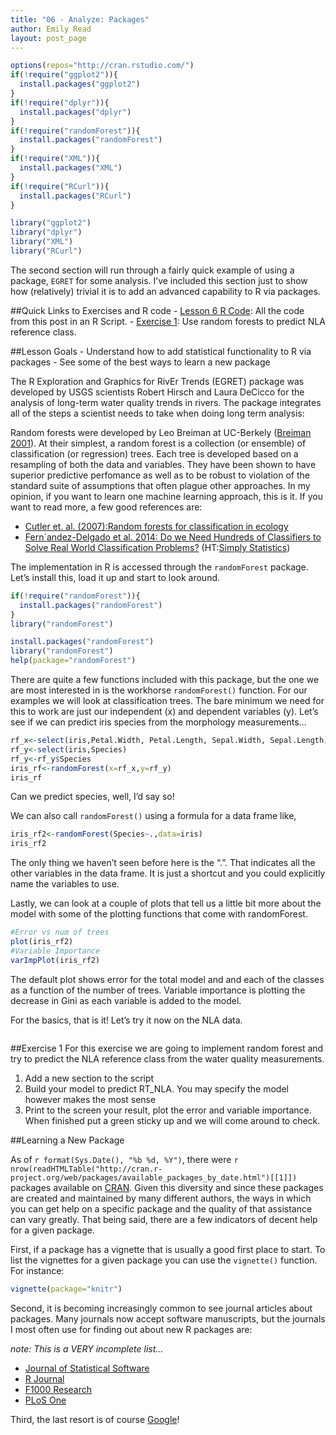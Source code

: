 ```yaml
---
title: "06 - Analyze: Packages"
author: Emily Read
layout: post_page
---
```


```r
options(repos="http://cran.rstudio.com/")
if(!require("ggplot2")){
  install.packages("ggplot2")
}
if(!require("dplyr")){
  install.packages("dplyr")
}
if(!require("randomForest")){
  install.packages("randomForest")
}
if(!require("XML")){
  install.packages("XML")
}
if(!require("RCurl")){
  install.packages("RCurl")
}

library("ggplot2")
library("dplyr")
library("XML")
library("RCurl")
```

The second section will run through a fairly quick example of using a package, `EGRET` for some analysis.  I've included this section just to show how (relatively) trivial it is to add an advanced capability to R via packages.

##Quick Links to Exercises and R code
- [Lesson 6 R Code](/introR/rmd_posts/2015-01-15-06-Analyze.R): All the code from this post in an R Script.
- [Exercise 1](#exercise-1): Use random forests to predict NLA reference class. 

##Lesson Goals
- Understand how to add statistical functionality to R via packages
- See some of the best ways to learn a new package

The R Exploration and Graphics for RivEr Trends (EGRET) package was developed by USGS scientists Robert Hirsch and Laura DeCicco for the analysis of long-term water quality trends in rivers. The package integrates all of the steps a scientist needs to take when doing long term analysis: 


Random forests were developed by Leo Breiman at UC-Berkely ([Breiman 2001](http://dx.doi.org/10.1023/A:1010933404324)).  At their simplest, a random forest is a collection (or ensemble) of classification (or regression) trees.  Each tree is developed based on a resampling of both the data and variables.  They have been shown to have superior predictive perfomance as well as to be robust to violation of the standard suite of assumptions that often plague other approaches.  In my opinion, if you want to learn one machine learning approach, this is it.  If you want to read more, a few good references are:

- [Cutler et. al. (2007):Random forests for classification in ecology](http://dx.doi.org/10.1890/07-0539.1)
- [Fern´andez-Delgado et al. 2014: Do we Need Hundreds of Classifiers to Solve Real World Classification Problems?](http://jmlr.org/papers/volume15/delgado14a/delgado14a.pdf) (HT:[Simply Statistics](http://simplystatistics.org/2014/12/17/a-non-comprehensive-list-of-awesome-things-other-people-did-in-2014/))


The implementation in R is accessed through the `randomForest` package.  Let's install this, load it up and start to look around.

```r
if(!require("randomForest")){
  install.packages("randomForest")
}
library("randomForest")
```

```r
install.packages("randomForest")
library("randomForest")
help(package="randomForest")
```

There are quite a few functions included with this package, but the one we are most interested in is the workhorse `randomForest()` function.  For our examples we will look at classification trees.  The bare minimum we need for this to work are just our independent (x) and dependent variables (y).  Let's see if we can predict iris species from the morphology measurements...

```r
rf_x<-select(iris,Petal.Width, Petal.Length, Sepal.Width, Sepal.Length)
rf_y<-select(iris,Species)
rf_y<-rf_y$Species
iris_rf<-randomForest(x=rf_x,y=rf_y)
iris_rf
```

Can we predict species, well, I'd say so!  

We can also call `randomForest()` using a formula for a data frame like,

```r
iris_rf2<-randomForest(Species~.,data=iris)
iris_rf2
```

The only thing we haven't seen before here is the ".".  That indicates all the other variables in the data frame.  It is just a shortcut and you could explicitly name the variables to use.

Lastly, we can look at a couple of plots that tell us a little bit more about the model with some of the plotting functions that come with randomForest.

```r
#Error vs num of trees
plot(iris_rf2)
#Variable Importance
varImpPlot(iris_rf2)
```

The default plot shows error for the total model and and each of the classes as a function of the number of trees. Variable importance is plotting the decrease in Gini as each variable is added to the model.  

For the basics, that is it!  Let's try it now on the NLA data.

```r
```

##Exercise 1
For this exercise we are going to implement random forest and try to predict the NLA reference class from the water quality measurements.

1. Add a new section to the script
2. Build your model to predict RT_NLA.  You may specify the model however makes the most sense
3. Print to the screen your result, plot the error and variable importance. When finished put a green sticky up and we will come around to check.

##Learning a New Package

As of `r format(Sys.Date(), "%b %d, %Y")`, there were `r nrow(readHTMLTable("http://cran.r-project.org/web/packages/available_packages_by_date.html")[[1]])` packages available on [CRAN](http://cran.r-project.org/web/packages/).  Given this diversity and since these packages are created and maintained by many different authors, the ways in which you can get help on a specific package and the quality of that assistance can vary greatly.  That being said, there are a few indicators of decent help for a given package.

First, if a package has a vignette that is usually a good first place to start.  To list the vignettes for a given package you can use the `vignette()` function.  For instance:

```r
vignette(package="knitr")
```

Second, it is becoming increasingly common to see journal articles about packages.  Many journals now accept software manuscripts, but the journals I most often use for finding out about new R packages are:

*note: This is a VERY incomplete list...*

- [Journal of Statistical Software](http://www.jstatsoft.org/)
- [R Journal](http://journal.r-project.org/)
- [F1000 Research](http://f1000research.com/search?q=R%20Package&sortingBy=&sortingOrder=&indexed=&articleTypes=SOFTWARE_TOOLS)
- [PLoS One](http://www.plosone.org/search/simple?from=globalSimpleSearch&filterJournals=PLoSONE&query=R+Package&x=0&y=0)

Third, the last resort is of course [Google](http://www.google.com)!  



